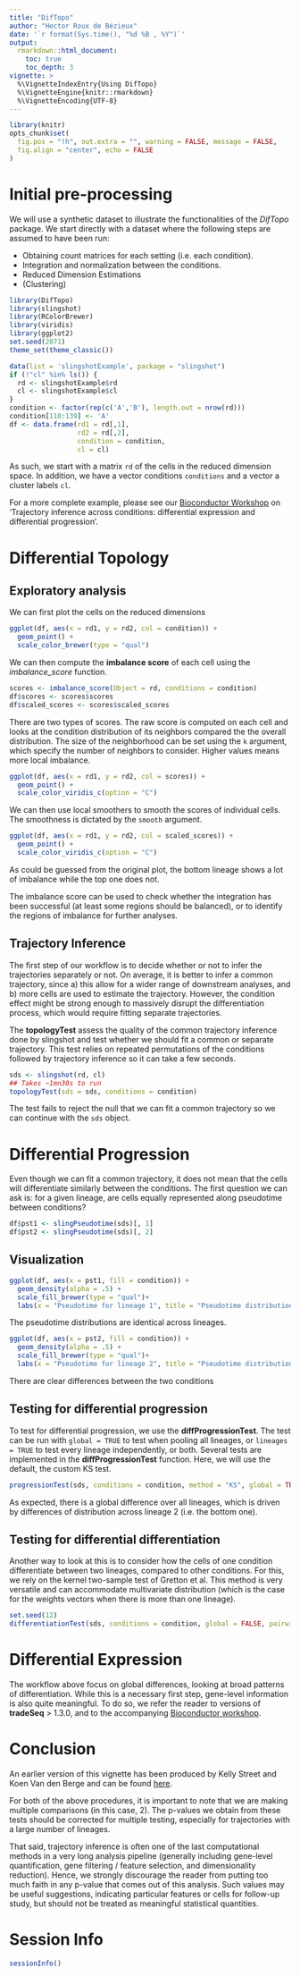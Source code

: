```yaml
---
title: "DifTopo"
author: "Hector Roux de Bézieux"
date: '`r format(Sys.time(), "%d %B , %Y")`'
output: 
  rmarkdown::html_document:
    toc: true
    toc_depth: 3
vignette: >
  %\VignetteIndexEntry{Using DifTopo}
  %\VignetteEngine{knitr::rmarkdown}
  %\VignetteEncoding{UTF-8}
---
```


```r
library(knitr)
opts_chunk$set(
  fig.pos = "!h", out.extra = "", warning = FALSE, message = FALSE, 
  fig.align = "center", echo = FALSE
)
```

# Initial pre-processing

We will use a synthetic dataset to illustrate the functionalities of the _DifTopo_ package. We start directly with a dataset where the following steps are assumed to have been run:

+ Obtaining count matrices for each setting (i.e. each condition).
+ Integration and normalization between the conditions.
+ Reduced Dimension Estimations
+ (Clustering)

```r
library(DifTopo)
library(slingshot)
library(RColorBrewer)
library(viridis)
library(ggplot2)
set.seed(2071)
theme_set(theme_classic())
```

```r
data(list = 'slingshotExample', package = "slingshot")
if (!"cl" %in% ls()) {
  rd <- slingshotExample$rd
  cl <- slingshotExample$cl  
}
condition <- factor(rep(c('A','B'), length.out = nrow(rd)))
condition[110:139] <- 'A'
df <- data.frame(rd1 = rd[,1],
                 rd2 = rd[,2],
                 condition = condition,
                 cl = cl)
```

As such, we start with a matrix `rd` of the cells in the reduced dimension space. In addition, we have a vector conditions `conditions` and a vector a cluster labels `cl`. 

For a more complete example, please see our [Bioconductor Workshop](https://kstreet13.github.io/bioc2020trajectories/articles/workshopTrajectories.html) on ‘Trajectory inference across conditions: differential expression and differential progression’.

# Differential Topology
## Exploratory analysis

We can first plot the cells on the reduced dimensions

```r
ggplot(df, aes(x = rd1, y = rd2, col = condition)) +
  geom_point() +
  scale_color_brewer(type = "qual")
```
We can then compute the __imbalance score__ of each cell using the *imbalance_score* function.

```r
scores <- imbalance_score(Object = rd, conditions = condition)
df$scores <- scores$scores
df$scaled_scores <- scores$scaled_scores
```

There are two types of scores. The raw score is computed on each cell and looks at the condition distribution of its neighbors compared the the overall distribution. The size of the neighborhood can be set using the `k` argument, which specify the number of neighbors to consider. Higher values means more local imbalance. 

```r
ggplot(df, aes(x = rd1, y = rd2, col = scores)) +
  geom_point() +
  scale_color_viridis_c(option = "C")
```
We can then use local smoothers to smooth the scores of individual cells. The smoothness is dictated by the `smooth` argument.

```r
ggplot(df, aes(x = rd1, y = rd2, col = scaled_scores)) +
  geom_point() +
  scale_color_viridis_c(option = "C")
```

As could be guessed from the original plot, the bottom lineage shows a lot of imbalance while the top one does not. 

The imbalance score can be used to check whether the integration has been successful (at least some regions should be balanced), or to identify the regions of imbalance for further analyses.

## Trajectory Inference

The first step of our workflow is to decide whether or not to infer the trajectories separately or not. On average, it is better to infer a common trajectory, since a) this allow for a wider range of downstream analyses, and b) more cells are used to estimate the trajectory. However, the condition effect might be strong enough to massively disrupt the differentiation process, which would require fitting separate trajectories. 

The __topologyTest__ assess the quality of the common trajectory inference done by slingshot and test whether we should fit a common or separate trajectory. This test relies on repeated permutations of the conditions followed by trajectory inference so it can take a few seconds.

```r
sds <- slingshot(rd, cl)
## Takes ~1mn30s to run
topologyTest(sds = sds, conditions = condition)
```

The test fails to reject the null that we can fit a common trajectory so we can continue with the `sds` object.

# Differential Progression

Even though we can fit a common trajectory, it does not mean that the cells will differentiate similarly between the conditions. The first question we can ask is: for a given lineage, are cells equally represented along pseudotime between conditions? 

```r
df$pst1 <- slingPseudotime(sds)[, 1]
df$pst2 <- slingPseudotime(sds)[, 2]
```

## Visualization

```r
ggplot(df, aes(x = pst1, fill = condition)) +
  geom_density(alpha = .5) +
  scale_fill_brewer(type = "qual")+
  labs(x = "Pseudotime for lineage 1", title = "Pseudotime distribution for lineage 1")
```
The pseudotime distributions are identical across lineages.

```r
ggplot(df, aes(x = pst2, fill = condition)) +
  geom_density(alpha = .5) +
  scale_fill_brewer(type = "qual")+
  labs(x = "Pseudotime for lineage 2", title = "Pseudotime distribution for lineage 2")
```

There are clear differences between the two conditions

## Testing for differential progression

To test for differential progression, we use the __diffProgressionTest__. The test can be run with `global = TRUE` to test when pooling all lineages, or `lineages = TRUE` to test every lineage independently, or both. Several tests are implemented in the __diffProgressionTest__ function. Here, we will use the default, the custom KS test.

```r
progressionTest(sds, conditions = condition, method = "KS", global = TRUE, lineages = TRUE)
```

As expected, there is a global difference over all lineages, which is driven by differences of distribution across lineage 2 (i.e. the bottom one).

## Testing for differential differentiation

Another way to look at this is to consider how the cells of one condition differentiate between two lineages, compared to other conditions. For this, we rely on the kernel two-sample test of Gretton et al. This method is very versatile and can accommodate multivariate distribution (which is the case for the weights vectors when there is more than one lineage).

```r
set.seed(12)
differentiationTest(sds, conditions = condition, global = FALSE, pairwise = TRUE)
```

# Differential Expression

The workflow above focus on global differences, looking at broad patterns of differentiation. While this is a necessary first step, gene-level information is also quite meaningful. To do so, we refer the reader to versions of __tradeSeq__ > 1.3.0, and to the accompanying [Bioconductor workshop](https://kstreet13.github.io/bioc2020trajectories/articles/workshopTrajectories.html#differential-expression-1).

# Conclusion

An earlier version of this vignette has been produced by Kelly Street and Koen Van den Berge and can be found [here](https://bioconductor.org/packages/release/bioc/vignettes/slingshot/inst/doc/conditionsVignette.html).

For both of the above procedures, it is important to note that we are making multiple comparisons (in this case, 2). The p-values we obtain from these tests should be corrected for multiple testing, especially for trajectories with a large number of lineages.

That said, trajectory inference is often one of the last computational methods in a very long analysis pipeline (generally including gene-level quantification, gene filtering / feature selection, and dimensionality reduction). Hence, we strongly discourage the reader from putting too much faith in any p-value that comes out of this analysis. Such values may be useful suggestions, indicating particular features or cells for follow-up study, but should not be treated as meaningful statistical quantities.

# Session Info

```r
sessionInfo()
```
